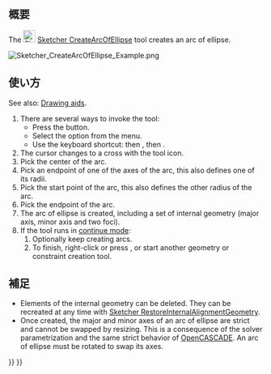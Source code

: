 <languages/>

{{Docnav/ja
|[[Sketcher_Create3PointArc/ja|3点指定円弧を作成]]
|[[Sketcher_CreateArcOfHyperbola/ja|双曲線の円弧を作成]]
|[[Sketcher_Workbench/ja|スケッチャー]]
|IconL=Sketcher_Create3PointArc.svg
|IconR=Sketcher_CreateArcOfHyperbola.svg
|IconC=Workbench_Sketcher.svg
}}

{{GuiCommand/ja
|Name=Sketcher CreateArcOfEllipse
|Name/ja=スケッチャー・楕円弧を作成
|MenuLocation=スケッチ → スケッチャージオメトリ → 楕円弧を作成
|Workbenches=[[Sketcher_Workbench/ja|スケッチャー]]
|Shortcut={{KEY|G}} {{KEY|E}} {{KEY|A}}
|Version=0.15
|SeeAlso=[[Sketcher_CreateEllipseByCenter/ja|スケッチャー・中心点を指定して楕円を作成]]
}}

<span id="Description"></span>
== 概要 ==

The [[Image:Sketcher_CreateArcOfEllipse.svg|24px]] [[Sketcher_CreateArcOfEllipse|Sketcher CreateArcOfEllipse]] tool creates an arc of ellipse.

[[Image:Sketcher_CreateArcOfEllipse_Example.png]]
{{Caption|Arc of ellipse (white) with internal geometry (dark yellow)}}

<span id="Usage"></span>
== 使い方 ==

See also: [[Sketcher_Workbench#Drawing_aids|Drawing aids]].

# There are several ways to invoke the tool:
#* Press the {{Button|[[Image:Sketcher_CreateArcOfEllipse.svg|16px]] [[Sketcher_CreateArcOfEllipse|Arc of ellipse by center, radius, endpoints]]}} button.
#* Select the {{MenuCommand|Sketcher → Sketcher geometries → [[Image:Sketcher_CreateArcOfEllipse.svg|16px]] Create arc of ellipse}} option from the menu.
#* Use the keyboard shortcut: {{KEY|G}} then {{KEY|E}}, then {{KEY|A}}.
# The cursor changes to a cross with the tool icon.
# Pick the center of the arc.
# Pick an endpoint of one of the axes of the arc, this also defines one of its radii.
# Pick the start point of the arc, this also defines the other radius of the arc. 
# Pick the endpoint of the arc.
# The arc of ellipse is created, including a set of internal geometry (major axis, minor axis and two foci).
# If the tool runs in [[Sketcher_Workbench#Continue_modes|continue mode]]:
## Optionally keep creating arcs.
## To finish, right-click or press {{KEY|Esc}}, or start another geometry or constraint creation tool.

<span id="Notes"></span>
== 補足 ==

* Elements of the internal geometry can be deleted. They can be recreated at any time with [[Sketcher_RestoreInternalAlignmentGeometry|Sketcher RestoreInternalAlignmentGeometry]].
* Once created, the major and minor axes of an arc of ellipse are strict and cannot be swapped by resizing. This is a consequence of the solver parametrization and the same strict behavior of [[OpenCASCADE|OpenCASCADE]]. An arc of ellipse must be rotated to swap its axes.


{{Docnav/ja
|[[Sketcher_Create3PointArc/ja|3点指定円弧を作成]]
|[[Sketcher_CreateArcOfHyperbola/ja|双曲線の円弧を作成]]
|[[Sketcher_Workbench/ja|スケッチャー]]
|IconL=Sketcher_Create3PointArc.svg
|IconR=Sketcher_CreateArcOfHyperbola.svg
|IconC=Workbench_Sketcher.svg
}}

{{Sketcher Tools navi{{#translation:}}}}
{{Userdocnavi{{#translation:}}}}